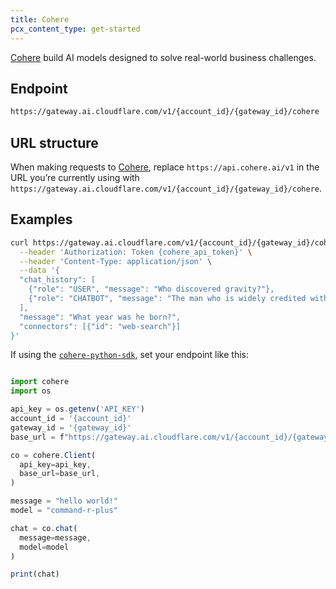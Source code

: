 ```yaml
---
title: Cohere
pcx_content_type: get-started
---
```


[Cohere](https://cohere.com/) build AI models designed to solve real-world business challenges.

## Endpoint

```txt
https://gateway.ai.cloudflare.com/v1/{account_id}/{gateway_id}/cohere
```

## URL structure

When making requests to [Cohere](https://cohere.com/), replace `https://api.cohere.ai/v1` in the URL you’re currently using with `https://gateway.ai.cloudflare.com/v1/{account_id}/{gateway_id}/cohere`.

## Examples

```bash title="Request"
curl https://gateway.ai.cloudflare.com/v1/{account_id}/{gateway_id}/cohere/v1/chat \
  --header 'Authorization: Token {cohere_api_token}' \
  --header 'Content-Type: application/json' \
  --data '{
  "chat_history": [
    {"role": "USER", "message": "Who discovered gravity?"},
    {"role": "CHATBOT", "message": "The man who is widely credited with discovering gravity is Sir Isaac Newton"}
  ],
  "message": "What year was he born?",
  "connectors": [{"id": "web-search"}]
}'
```

If using the [`cohere-python-sdk`](https://github.com/cohere-ai/cohere-python), set your endpoint like this:

```js title="Python"

import cohere
import os

api_key = os.getenv('API_KEY')
account_id = '{account_id}'
gateway_id = '{gateway_id}'
base_url = f"https://gateway.ai.cloudflare.com/v1/{account_id}/{gateway_id}/cohere/v1"

co = cohere.Client(
  api_key=api_key,
  base_url=base_url,
)

message = "hello world!"
model = "command-r-plus"

chat = co.chat(
  message=message,
  model=model
)

print(chat)

```
